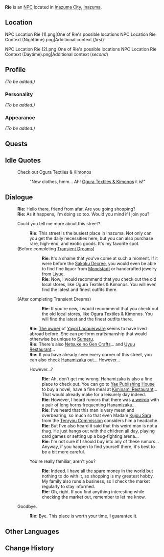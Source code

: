 {{Meta
<!-- REMOVE THIS TEMPLATE AFTER ADDING MISSING INFO -->
|missing_NPC_profile  = yes
}}
{{Character Infobox
|type             = NPC
|image            = NPC Rie.png
|region           = Inazuma
}}
'''Rie''' is an [[NPC]] located in [[Inazuma City]], [[Inazuma]].

==Location==
<gallery>
NPC Location Rie (1).png|One of Rie's possible locations
NPC Location Rie Context (Nighttime).png|Additional context (''first'')
</gallery>
<gallery>
NPC Location Rie (2).png|One of Rie's possible locations
NPC Location Rie Context (Daytime).png|Additional context (''second'')
</gallery>

==Profile==
<!-- detailed story/lore information goes here -->
''(To be added.)''

===Personality===
''(To be added.)''

===Appearance===
''(To be added.)''

==Quests==
{{Quests and Events}}

==Idle Quotes==
{{Dialogue start}}
: {{DIcon|Idle}} Check out Ogura Textiles & Kimonos
:: {{A|VO Rie 01.ogg}} "New clothes, hmm... Ah! [[Ogura Textiles & Kimonos]] it is!"
{{Dialogue end}}

==Dialogue==
{{Dialogue start}}
:'''Rie:''' Hello there, friend from afar. Are you going shopping?
:'''Rie:''' As it happens, I'm doing so too. Would you mind if I join you?
:{{DIcon}} Could you tell me more about this street?
::'''Rie:''' This street is the busiest place in Inazuma. Not only can you get the daily necessities here, but you can also purchase rare, high-end, and exotic goods. It's my favorite spot.
:;(Before completing [[Transient Dreams]])
:::'''Rie:''' It's a shame that you've come at such a moment. If it were before the [[Sakoku Decree]], you would even be able to find fine liquor from [[Mondstadt]] or handcrafted jewelry from [[Liyue]].
:::'''Rie:''' Now, I would recommend that you check out the old local stores, like Ogura Textiles & Kimonos. You will even find the latest and finest outfits there.
:;(After completing Transient Dreams)
:::'''Rie:''' If you're new, I would recommend that you check out the old local stores, like Ogura Textiles & Kimonos. You will find the latest and the finest outfits there.
::'''Rie:''' [[Yayoi Nanatsuki|The owner]] of [[Yayoi Lacquerware]] seems to have lived abroad before. She can perform craftsmanship that would otherwise be unique to [[Sumeru]].
::'''Rie:''' There's also [[Netsuke no Gen Crafts]]... and [[Uyuu Restaurant]]...
::'''Rie:''' If you have already seen every corner of this street, you can also check [[Hanamizaka]] out... However...
::{{DIcon}} However...?
:::'''Rie:''' Ah, don't get me wrong. Hanamizaka is also a fine place to check out. You can go to [[Yae Publishing House]] to buy a novel, have a fine meal at [[Kiminami Restaurant]]... That would already make for a leisurely day indeed.
:::'''Rie:''' However, I heard rumors that there was [[Arataki Itto|a weirdo]] with a pair of long horns frequenting Hanamizaka...
:::'''Rie:''' I've heard that this man is very mean and overbearing, so much so that even Madam [[Kujou Sara]] from the [[Tenryou Commission]] considers him a headache.
:::'''Rie:''' But I've also heard it said that this weird man is not a thug. He just hangs out with the children all day, playing card games or setting up a bug-fighting arena...
:::'''Rie:''' I'm not sure if I should buy into any of these rumors... Anyway, if you happen to find yourself there, it's best to be a bit more careful.
::{{DIcon}} You're really familiar, aren't you?
:::'''Rie:''' Indeed. I have all the spare money in the world but nothing to do with it, so shopping is my greatest hobby. My family also runs a business, so I check the market regularly to stay informed.
:::'''Rie:''' Oh, right. If you find anything interesting while checking the market out, remember to let me know.
:{{DIcon}} Goodbye.
::'''Rie:''' Bye. This place is worth your time, I guarantee it.
{{Dialogue end}}

==Other Languages==
{{Other Languages
|default_hidden = 1
|en      = Rie
|zhs     = 梨绘
|zhs_rm  = Líhuì
|zht     = 梨繪
|zht_rm  = Líhuì
|ja      = {{Rubi|梨|り|絵|え}}
|ja_rm   = Rie
|ko      = 리에
|ko_rm   = Rie
|es      = Rie
|fr      = Rie
|ru      = Риэ
|th      = Rie
|vi      = Rie
|de      = Rie
|id      = Rie
|pt      = Rie
|tr      = Rie
|it      = Rie
}}

==Change History==
{{Change History|2.0}}
<!--
==References==
{{Reflist}}-->